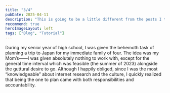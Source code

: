 ```yaml
---
title: "3/4"
pubDate: 2025-04-11
description: "This is going to be a little different from the posts I typically make on this site!"
recommend: true
heroImageLayout: left
tags: ["Blog", "Tutorial"]
---
```


During my senior year of high school, I was given the behemoth task of planning a trip to Japan for my immediate family of four. The idea was my Mom’s——I was given absolutely nothing to work with, except for the general time interval which was feasible (the summer of 2023) alongside the guttural desire to go. Although I happily obliged, since I was the most “knowledgeable” about internet research and the culture, I quickly realized that being the one to plan came with both responsibilities and accountability.
